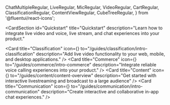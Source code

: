   ChatMultipleRegular,
  LiveRegular,
  MicRegular,
  VideoRegular,
CartRegular,
ClassificationRegular,
ContentViewRegular,
CubeTreeRegular,
} from '@fluentui/react-icons';

<CardSection
  id="Quickstart"
  title="Quickstart"
  description="Learn how to integrate live video and voice, live stream, and chat experiences into your product."
>
  <Card
    title="Classification"
    icon={<CubeTreeRegular />}
    to="/guides/classification/intro-classification"
    description="Add live video functionality to your web, mobile, and desktop applications."
  />
  <Card
    title="Commerce"
    icon={<CartRegular />}
    to="/guides/commerce/intro-commerce"
    description="Integrate reliable voice calling experiences into your product."
  />
  <Card
    title="Content"
    icon={<ContentViewRegular />}
    to="/guides/content/content-overview"
    description="Get started with interactive livestreaming and broadcast to a large audience"
  />
  <Card
    title="Communication"
    icon={<ChatMultipleRegular />}
    to="/guides/communication/intro-communication"
    description="Create interactive and collaborative in-app chat experiences."
  />
</CardSection>

